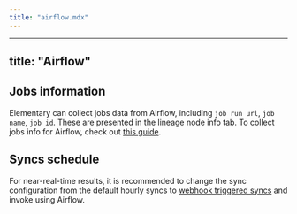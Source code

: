 ```yaml
---
title: "airflow.mdx"
---
```


---
title: "Airflow"
---

## Jobs information

Elementary can collect jobs data from Airflow, including `job run url`, `job name`, `job id`. 
These are presented in the lineage node info tab.
To collect jobs info for Airflow, check out [this guide](/cloud/guides/collect-job-data).

## Syncs schedule

For near-real-time results, it is recommended to change the sync configuration from the default hourly syncs to [webhook triggered syncs](/cloud/guides/sync-scheduling) and invoke using Airflow.